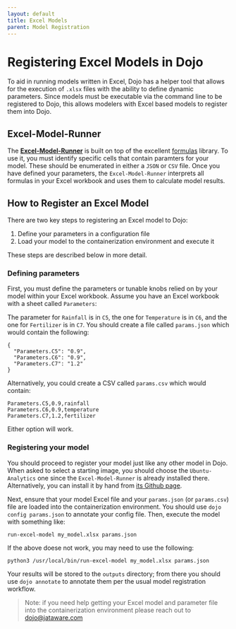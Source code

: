 ```yaml
---
layout: default
title: Excel Models
parent: Model Registration
---
```


# Registering Excel Models in Dojo

To aid in running models written in Excel, Dojo has a helper tool that allows for the execution of `.xlsx` files with the ability to define dynamic parameters. Since models must be executable via the command line to be registered to Dojo, this allows modelers with Excel based models to register them into Dojo.


## Excel-Model-Runner

The **[Excel-Model-Runner](https://github.com/dojo-modeling/excel-model-runner)** is built on top of the excellent [formulas](https://github.com/vinci1it2000/formulas) library. To use it, you must identify specific cells that contain paramters for your model. These should be enumerated in either a `JSON` or `CSV` file. Once you have defined your parameters, the `Excel-Model-Runner` interprets all formulas in your Excel workbook and uses them to calculate model results. 


## How to Register an Excel Model

There are two key steps to registering an Excel model to Dojo:

1. Define your parameters in a configuration file
2. Load your model to the containerization environment and execute it

These steps are described below in more detail.

### Defining parameters

First, you must define the parameters or tunable knobs relied on by your model within your Excel workbook. Assume you have an Excel workbook with a sheet called `Parameters`:


<CenteredImage file="excel.png" width="700px" title="Parameters in Excel Workbook" />

The parameter for `Rainfall` is in `C5`, the one for `Temperature` is in `C6`, and the one for `Fertilizer` is in `C7`. You should create a file called `params.json` which would contain the following:

```
{
  "Parameters.C5": "0.9",
  "Parameters.C6": "0.9",
  "Parameters.C7": "1.2"
}
```

Alternatively, you could create a CSV called `params.csv` which would contain:

```
Parameters.C5,0.9,rainfall
Parameters.C6,0.9,temperature
Parameters.C7,1.2,fertilizer
```

Either option will work. 

### Registering your model

You should proceed to register your model just like any other model in Dojo. When asked to select a starting image, you should choose the `Ubuntu-Analytics` one since the `Excel-Model-Runner` is already installed there. Alternatively, you can install it by hand from [its Github page](https://github.com/dojo-modeling/excel-model-runner).

Next, ensure that your model Excel file and your `params.json` (or `params.csv`) file are loaded into the containerization environment. You should use `dojo config params.json` to annotate your config file. Then, execute the model with something like:

```
run-excel-model my_model.xlsx params.json
```
If the above doese not work, you may need to use the following:
```
python3 /usr/local/bin/run-excel-model my_model.xlsx params.json
```

Your results will be stored to the `outputs` directory; from there you should use `dojo annotate` to annotate them per the usual model registration workflow.

> Note: if you need help getting your Excel model and parameter file into the containerization environment please reach out to dojo@jataware.com


